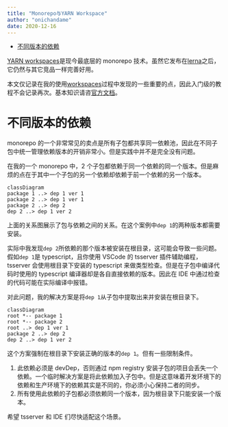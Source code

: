 ```yaml
---
title: "Monorepo与YARN Workspace"
author: "onichandame"
date: 2020-12-16
---
```



<!-- vim-markdown-toc GFM -->

- [不同版本的依赖](#不同版本的依赖)

<!-- vim-markdown-toc -->

[YARN workspaces][workspace]是现今最底层的 monorepo 技术。虽然它发布在[lerna][lerna]之后，它仍然与其它竞品一样完善好用。

本文仅记录在我的使用[workspaces][workspace]过程中发现的一些重要的点，因此入门级的教程不会记录再次。基本知识请咨[官方文档][workspace]。

# 不同版本的依赖

monorepo 的一个非常常见的卖点是所有子包都共享同一依赖池，因此在不同子包中统一管理依赖版本的开销非常小。但是实践中并不是完全没有问题。

在我的一个 monorepo 中，2 个子包都依赖于同一个依赖的同一个版本。但是麻烦的点在于其中一个子包的另一个依赖却依赖于前一个依赖的另一个版本。

```mermaid
classDiagram
package 1 ..> dep 1 ver 1
package 2 ..> dep 1 ver 1
package 2 ..> dep 2
dep 2 ..> dep 1 ver 2
```

上面的关系图展示了包与依赖之间的关系。在这个案例中`dep 1`的两种版本都需要安装。

实际中我发现`dep 2`所依赖的那个版本被安装在根目录，这可能会导致一些问题。假如`dep 1`是 typescript，且你使用 VSCode 的 tsserver 插件辅助编程，tsserver 会使用根目录下安装的 typescript 来做类型检查。但是在子包中编译代码时使用的 typescript 编译器却是各自直接依赖的版本。因此在 IDE 中通过检查的代码可能在实际编译中报错。

对此问题，我的解决方案是将`dep 1`从子包中提取出来并安装在根目录下。

```mermaid
classDiagram
root *-- package 1
root *-- package 2
root ..> dep 1 ver 1
package 2 ..> dep 2
dep 2 ..> dep 1 ver 2
```

这个方案强制在根目录下安装正确的版本的`dep 1`。但有一些限制条件。

1. 此依赖必须是 devDep，否则通过 npm registry 安装子包的项目会丢失一个依赖。一个临时解决方案是将此依赖加入子包中。但是这意味着开发环境下的依赖和生产环境下的依赖其实是不同的，你必须小心保持二者的同步。
2. 所有使用此依赖的子包都必须依赖同一个版本，因为根目录下只能安装一个版本。

希望 tsserver 和 IDE 们尽快适配这个场景。

[workspace]: https://classic.yarnpkg.com/en/docs/workspaces/
[lerna]: https://github.com/lerna/lerna
